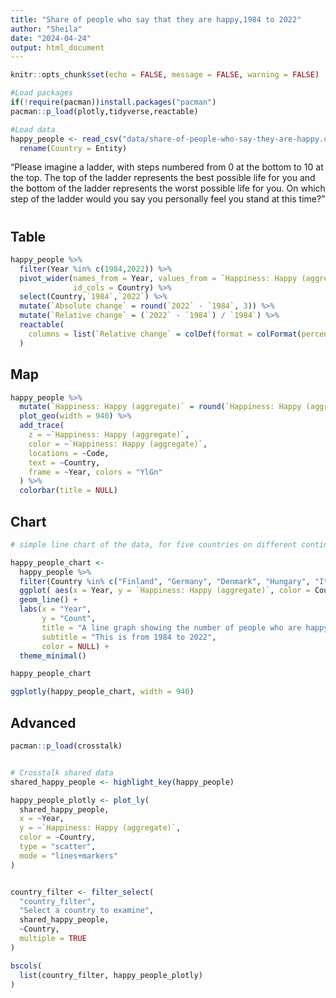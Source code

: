 ```yaml
---
title: "Share of people who say that they are happy,1984 to 2022"
author: "Sheila"
date: "2024-04-24"
output: html_document
---
```


```{=html}
<style>
h1 {
    font-family: Playfair Display, Georgia, Times New Roman, "Liberation Serif", serif;
}
</style>
```
```r
knitr::opts_chunk$set(echo = FALSE, message = FALSE, warning = FALSE)

#Load packages
if(!require(pacman))install.packages("pacman")
pacman::p_load(plotly,tidyverse,reactable)
```

```r
#Load data
happy_people <- read_csv("data/share-of-people-who-say-they-are-happy.csv") %>% 
  rename(Country = Entity)

```

"Please imagine a ladder, with steps numbered from 0 at the bottom to 10 at the top. The top of the ladder represents the best possible life for you and the bottom of the ladder represents the worst possible life for you. On which step of the ladder would you say you personally feel you stand at this time?"

# {.tabset}

## Table

```r
happy_people %>% 
  filter(Year %in% c(1984,2022)) %>% 
  pivot_wider(names_from = Year, values_from = `Happiness: Happy (aggregate)`, 
              id_cols = Country) %>% 
  select(Country,`1984`,`2022`) %>% 
  mutate(`Absolute change` = round(`2022` - `1984`, 3)) %>% 
  mutate(`Relative change` = (`2022` - `1984`) / `1984`) %>% 
  reactable(
    columns = list(`Relative change` = colDef(format = colFormat(percent = TRUE, digits = 1))) 
  )
```


## Map

```r
happy_people %>% 
  mutate(`Happiness: Happy (aggregate)` = round(`Happiness: Happy (aggregate)`, 2)) %>%
  plot_geo(width = 940) %>% 
  add_trace(
    z = ~`Happiness: Happy (aggregate)`,
    color = ~`Happiness: Happy (aggregate)`,
    locations = ~Code,
    text = ~Country,
    frame = ~Year, colors = "YlGn"
  ) %>% 
  colorbar(title = NULL)
```


## Chart

```r
# simple line chart of the data, for five countries on different continents (ggplot, piped into ggplotly)

happy_people_chart <- 
  happy_people %>% 
  filter(Country %in% c("Finland", "Germany", "Denmark", "Hungary", "Italy", "Japan")) %>% 
  ggplot( aes(x = Year, y = `Happiness: Happy (aggregate)`, color = Country)) +
  geom_line() +
  labs(x = "Year",
       y = "Count", 
       title = "A line graph showing the number of people who are happy in five countries",
       subtitle = "This is from 1984 to 2022",
       color = NULL) +
  theme_minimal() 

happy_people_chart

ggplotly(happy_people_chart, width = 940)
```

## Advanced

```r
pacman::p_load(crosstalk)


# Crosstalk shared data
shared_happy_people <- highlight_key(happy_people)

happy_people_plotly <- plot_ly(
  shared_happy_people, 
  x = ~Year, 
  y = ~`Happiness: Happy (aggregate)`, 
  color = ~Country, 
  type = "scatter", 
  mode = "lines+markers"
) 


country_filter <- filter_select(
  "country_filter", 
  "Select a country to examine", 
  shared_happy_people, 
  ~Country, 
  multiple = TRUE
)

bscols(
  list(country_filter, happy_people_plotly)
)
```


```{=html}
<script>
function filter_default() {
  var default_countries = ["Finland", "Germany", "Denmark", "Hungary", "Italy", "Japan"]; // Set default countries here
  document.getElementById("country_filter").getElementsByClassName("selectized")[0].selectize.setValue(default_countries, false);
}
window.onload = filter_default;
</script>
```










